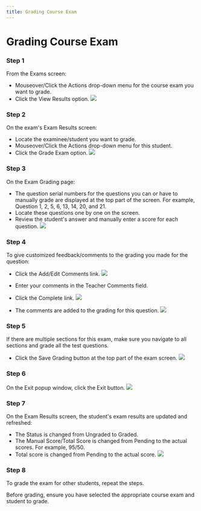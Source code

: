 ```yaml
--- 
title: Grading Course Exam
--- 
```



# Grading Course Exam

### Step 1 
From the Exams screen:
- Mouseover/Click the Actions drop-down menu for the course exam you want to grade.
- Click the View Results option.
![](/img/ulearning/teacher/exam21.png)

### Step 2 
On the exam's Exam Results screen:
- Locate the examinee/student you want to grade.
- Mouseover/Click the Actions drop-down menu for this student.
- Click the Grade Exam option.
![](/img/ulearning/teacher/exam22.png)

### Step 3 
On the Exam Grading page:
- The question serial numbers for the questions you can or have to manually grade are displayed at the top part of the screen. For example, Question 1, 2, 5, 6, 13, 14, 20, and 21.
- Locate these questions one by one on the screen.
- Review the student's answer and manually enter a score for each question.
![](/img/ulearning/teacher/exam23.png)

### Step 4 
To give customized feedback/comments to the grading you made for the question:
- Click the Add/Edit Comments link.
![](/img/ulearning/teacher/exam24.png)

- Enter your comments in the Teacher Comments field.
- Click the Complete link.
![](/img/ulearning/teacher/exam25.png)

- The comments are added to the grading for this question.
![](/img/ulearning/teacher/exam26.png)

### Step 5 
If there are multiple sections for this exam, make sure you navigate to all sections and grade all the test questions.
- Click the Save Grading button at the top part of the exam screen.
![](/img/ulearning/teacher/exam27.png)

### Step 6 
On the Exit popup window, click the Exit button.
![](/img/ulearning/teacher/exam28.png)

### Step 7 
On the Exam Results screen, the student's exam results are updated and refreshed:
- The Status is changed from Ungraded to Graded.
- The Manual Score/Total Score is changed from Pending to the actual scores. For example, 95/50.
- Total score is changed from Pending to the actual score.
![](/img/ulearning/teacher/exam29.png)

### Step 8 
To grade the exam for other students, repeat the steps.

Before grading, ensure you have selected the appropriate course exam and student to grade.
